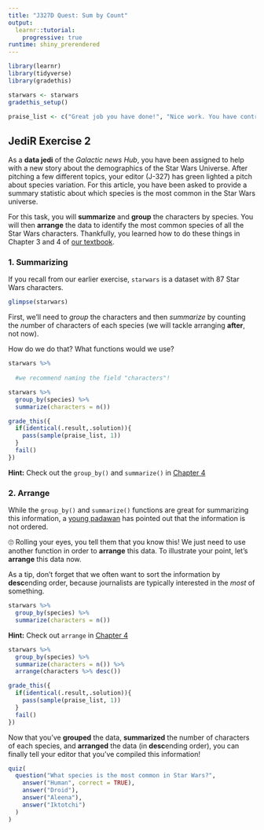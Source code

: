 ---
title: "J327D Quest: Sum by Count"
output: 
  learnr::tutorial:
    progressive: true
runtime: shiny_prerendered
---


```{r setup, include=FALSE}
library(learnr)
library(tidyverse)
library(gradethis)

starwars <- starwars
gradethis_setup()

praise_list <- c("Great job you have done!", "Nice work. You have controlled your fear.", "Wow! The force is with you!", "Great job! Mind tricks don't work on you!", "The force is storng with this one.")

```


## JediR Exercise 2

As a **data jedi** of the *Galactic news Hub*, you have been assigned to help with a new story about the demographics of the Star Wars Universe. After pitching a few different topics, your editor (J-327) has green lighted a pitch about species variation. For this article, you have been asked to provide a summary statistic about which species is the most common in the Star Wars universe.

For this task, you will **summarize** and **group** the characters by species. You will then **arrange** the data to identify the most common species of all the Star Wars characters. Thankfully, you learned how to do these things in Chapter 3 and 4 of [our textbook](https://utdata.github.io/rwdir/counts-import.html).

### 1. Summarizing

If you recall from our earlier exercise, `starwars` is a dataset with 87 Star Wars characters.

```{r glimpse}
glimpse(starwars)
```

First, we'll need to *group* the characters and then *summarize* by counting the *n*umber of characters of each species (we will tackle arranging **after**, not now).

How do we do that? What functions would we use?
```{r gbsumexercise, exercise = TRUE}
starwars %>%
  
  #we recommend naming the field "characters"!
```

```{r gbsumexercise-solution}
starwars %>%
  group_by(species) %>%
  summarize(characters = n())
```

```{r gbsumexercise-check}
grade_this({
  if(identical(.result,.solution)){ 
    pass(sample(praise_list, 1))
  }
  fail()
})

```

<div id="gbsumexercise-hint">
**Hint:** Check out the `group_by()` and `summarize()` in [Chapter 4](https://utdata.github.io/rwdir/count-analysis.html#summarize)
</div>

### 2. Arrange

While the `group_by()` and `summarize()` functions are great for summarizing this information, a [young padawan](https://www.starwars.com/news/what-is-a-padawan) has pointed out that the information is not ordered. 

🙄 Rolling your eyes, you tell them that you know this! We just need to use another function in order to **arrange** this data. To illustrate your point, let's **arrange** this data now.

As a tip, don't forget that we often want to sort the information by **desc**ending order, because journalists are typically interested in the *most* of something. 
```{r arrangeexercise, exercise = TRUE}
starwars %>%
  group_by(species) %>%
  summarize(characters = n())
```

<div id="arrangeexercise-hint">
**Hint:** Check out `arrange` in [Chapter 4](https://utdata.github.io/rwdir/count-analysis.html#arrange-the-results)
</div>

```{r arrangeexercise-solution}
starwars %>%
  group_by(species) %>%
  summarize(characters = n()) %>%
  arrange(characters %>% desc())
```

```{r arrangeexercise-check}
grade_this({
  if(identical(.result,.solution)){
    pass(sample(praise_list, 1))
  }
  fail()
})
```

Now that you've **grouped** the data, **summarized** the number of characters of each species, and **arranged** the data (in **desc**ending order), you can finally tell your editor that you've compiled this information!

```{r quiz-arrange, echo = FALSE}
quiz(
  question("What species is the most common in Star Wars?",
    answer("Human", correct = TRUE),
    answer("Droid"),
    answer("Aleena"),
    answer("Iktotchi")
  )
)
```
